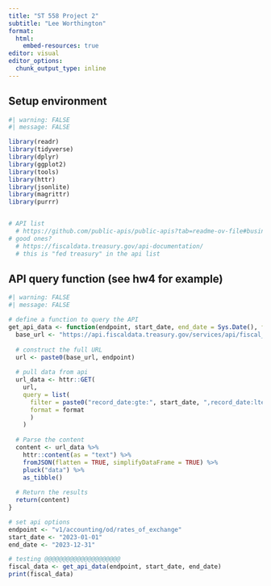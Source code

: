 ```yaml
---
title: "ST 558 Project 2"
subtitle: "Lee Worthington"
format: 
  html:
    embed-resources: true
editor: visual
editor_options: 
  chunk_output_type: inline
---
```


## Setup environment

```r
#| warning: FALSE
#| message: FALSE

library(readr)
library(tidyverse)
library(dplyr)
library(ggplot2)
library(tools)
library(httr)
library(jsonlite)
library(magrittr)
library(purrr)


# API list
  # https://github.com/public-apis/public-apis?tab=readme-ov-file#business
# good ones?
  # https://fiscaldata.treasury.gov/api-documentation/
  # this is "fed treasury" in the api list


```

## API query function (see hw4 for example)

```r
#| warning: FALSE
#| message: FALSE

# define a function to query the API
get_api_data <- function(endpoint, start_date, end_date = Sys.Date(), format = "json"){
  base_url <- "https://api.fiscaldata.treasury.gov/services/api/fiscal_service/"
  
  # construct the full URL
  url <- paste0(base_url, endpoint)
  
  # pull data from api
  url_data <- httr::GET(
    url, 
    query = list(
      filter = paste0("record_date:gte:", start_date, ",record_date:lte:", end_date),
      format = format
      )
    )
  
  # Parse the content
  content <- url_data %>%
    httr::content(as = "text") %>%
    fromJSON(flatten = TRUE, simplifyDataFrame = TRUE) %>%
    pluck("data") %>%
    as_tibble()
  
  # Return the results
  return(content)
}

# set api options
endpoint <- "v1/accounting/od/rates_of_exchange"
start_date <- "2023-01-01"
end_date <- "2023-12-31"

# testing @@@@@@@@@@@@@@@@@@@@@
fiscal_data <- get_api_data(endpoint, start_date, end_date)
print(fiscal_data)




```













